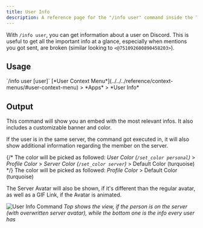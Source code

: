 ```yaml
---
title: User Info
description: A reference page for the "/info user" command inside the Tako Discord app.
---
```



With `/info user`, you can get information about a user on Discord. This is useful to get all the important info at a glance, especially when mentions you got sent, are broken (similar looking to `<@751092600890458203>`).

## Usage

<Tabs>
	<TabItem label="Slash Commands">`/info user [user]`</TabItem>
	<TabItem label="Context Menu">
		[*User Context Menu*](../../../reference/context-menus/#user-context-menu) > *Apps* > *User Info*
	</TabItem>
</Tabs>

## Output

This command will show you an embed with the most relevant infos. It also includes a customizable banner and color.

If the user is in the same server, the command got executed in, it will also show additional information regarding the member on the server.

{/* The color will be picked as followed: _User Color (`/set_color personal`)_ > _Profile Color_ > _Server Color (`/set_color server`)_ > Default Color (turquoise) */}
The color will be picked as followed: _Profile Color_ > Default Color (turquoise)

The Server Avatar will also be shown, if it's different than the regular avatar, as well as a GIF Link, if the Avatar is animated.

![User Info Command](../../../../../assets/info/user.png)
_Top shows the view, if the person is on the server (with overwritten server avatar), while the bottom one is the info every user has_
